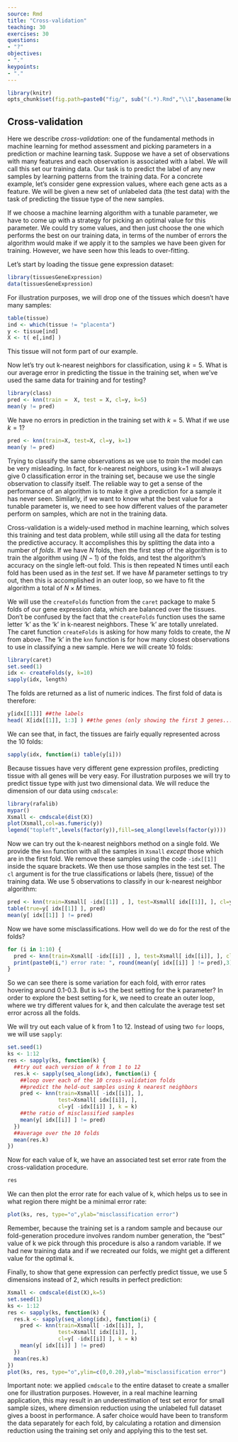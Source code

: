 ```yaml
---
source: Rmd
title: "Cross-validation"
teaching: 30
exercises: 30
questions:
- "?"
objectives:
- "."
keypoints:
- "."
---
```


```r
library(knitr)
opts_chunk$set(fig.path=paste0("fig/", sub("(.*).Rmd","\\1",basename(knitr:::knit_concord$get('infile'))), "-"))
```

## Cross-validation

Here we describe *cross-validation*: one of the fundamental methods in machine learning for method assessment and picking parameters in a prediction or machine learning task. Suppose we have a set of observations with many features and each observation is associated with a label. We will call this set our training data. Our task is to predict the label of any new samples by learning patterns from the training data. For a concrete example, let's consider gene expression values, where each gene acts as a feature. We will be given a new set of unlabeled data (the test data) with the task of predicting the tissue type of the new samples.

If we choose a machine learning algorithm with a tunable parameter, we have to come up with a strategy for picking an optimal value for this parameter. We could try some values, and then just choose the one which performs the best on our training data, in terms of the number of errors the algorithm would make if we apply it to the samples we have been given for training. However, we have seen how this leads to over-fitting.

Let's start by loading the tissue gene expression dataset:

```r
library(tissuesGeneExpression)
data(tissuesGeneExpression)
```

For illustration purposes, we will drop one of the tissues which doesn't have many samples:

```r
table(tissue)
ind <- which(tissue != "placenta")
y <- tissue[ind]
X <- t( e[,ind] )
```

This tissue will not form part of our example.

Now let's try out k-nearest neighbors for classification, using $k=5$. What is our average error in predicting the tissue in the training set, when we've used the same data for training and for testing?

```r
library(class)
pred <- knn(train =  X, test = X, cl=y, k=5)
mean(y != pred)
```

We have no errors in prediction in the training set with $k=5$. What if we use $k=1$?

```r
pred <- knn(train=X, test=X, cl=y, k=1)
mean(y != pred)
```

Trying to classify the same observations as we use to *train* the model can be very misleading. In fact, for k-nearest neighbors, using k=1 will always give 0 classification error in the training set, because we use the single observation to classify itself. The reliable way to get a sense of the performance of an algorithm is to make it give a prediction for a sample it has never seen. Similarly, if we want to know what the best value for a tunable parameter is, we need to see how different values of the parameter perform on samples, which are not in the training data.

Cross-validation is a widely-used method in machine learning, which solves this training and test data problem, while still using all the data for testing the predictive accuracy. It accomplishes this by splitting the data into a number of *folds*. If we have $N$ folds, then the first step of the algorithm is to train the algorithm using $(N-1)$ of the folds, and test the algorithm's accuracy on the single left-out fold. This is then repeated N times until each fold has been used as in the *test* set. If we have $M$ parameter settings to try out, then this is accomplished in an outer loop, so we have to fit the algorithm a total of $N \times M$ times.

We will use the `createFolds` function from the `caret` package to make 5 folds of our gene expression data, which are balanced over the tissues. Don't be confused by the fact that the `createFolds` function uses the same letter 'k' as the 'k' in k-nearest neighbors. These 'k' are totally unrelated. The caret function `createFolds` is asking for how many folds to create, the $N$ from above. The 'k' in the `knn` function is for how many closest observations to use in classifying a new sample. Here we will create 10 folds:

```r
library(caret)
set.seed(1)
idx <- createFolds(y, k=10)
sapply(idx, length)
```

The folds are returned as a list of numeric indices. The first fold of data is therefore:

```r
y[idx[[1]]] ##the labels
head( X[idx[[1]], 1:3] ) ##the genes (only showing the first 3 genes...)
```

We can see that, in fact, the tissues are fairly equally represented across the 10 folds:

```r
sapply(idx, function(i) table(y[i]))
```

Because tissues have very different gene expression profiles, predicting tissue with all genes will be very easy. For illustration purposes we will try to predict tissue type with just two dimensional data. We will reduce the dimension of our data using `cmdscale`:

```r
library(rafalib)
mypar()
Xsmall <- cmdscale(dist(X))
plot(Xsmall,col=as.fumeric(y))
legend("topleft",levels(factor(y)),fill=seq_along(levels(factor(y))))
```

Now we can try out the k-nearest neighbors method on a single fold. We provide the `knn` function with all the samples in `Xsmall` *except* those which are in the first fold. We remove these samples using the code `-idx[[1]]` inside the square brackets. We then use those samples in the test set. The `cl` argument is for the true classifications or labels (here, tissue) of the training data. We use 5 observations to classify in our k-nearest neighbor algorithm:

```r
pred <- knn(train=Xsmall[ -idx[[1]] , ], test=Xsmall[ idx[[1]], ], cl=y[ -idx[[1]] ], k=5)
table(true=y[ idx[[1]] ], pred)
mean(y[ idx[[1]] ] != pred)
```

Now we have some misclassifications. How well do we do for the rest of the folds?

```r
for (i in 1:10) {
  pred <- knn(train=Xsmall[ -idx[[i]] , ], test=Xsmall[ idx[[i]], ], cl=y[ -idx[[i]] ], k=5)
  print(paste0(i,") error rate: ", round(mean(y[ idx[[i]] ] != pred),3)))
}
```

So we can see there is some variation for each fold, with error rates hovering around 0.1-0.3. But is `k=5` the best setting for the k parameter? In order to explore the best setting for k, we need to create an outer loop, where we try different values for k, and then calculate the average test set error across all the folds.

We will try out each value of k from 1 to 12. Instead of using two `for` loops, we will use `sapply`:

```r
set.seed(1)
ks <- 1:12
res <- sapply(ks, function(k) {
  ##try out each version of k from 1 to 12
  res.k <- sapply(seq_along(idx), function(i) {
    ##loop over each of the 10 cross-validation folds
    ##predict the held-out samples using k nearest neighbors
    pred <- knn(train=Xsmall[ -idx[[i]], ],
                test=Xsmall[ idx[[i]], ],
                cl=y[ -idx[[i]] ], k = k)
    ##the ratio of misclassified samples
    mean(y[ idx[[i]] ] != pred)
  })
  ##average over the 10 folds
  mean(res.k)
})
```

Now for each value of k, we have an associated test set error rate from the cross-validation procedure.

```r
res
```

We can then plot the error rate for each value of k, which helps us to see in what region there might be a minimal error rate:

```r
plot(ks, res, type="o",ylab="misclassification error")
```

Remember, because the training set is a random sample and because our fold-generation procedure involves random number generation, the "best" value of k we pick through this procedure is also a random variable. If we had new training data and if we recreated our folds, we might get a different value for the optimal k.

Finally, to show that gene expression can perfectly predict tissue, we use 5 dimensions instead of 2, which results in perfect prediction:

```r
Xsmall <- cmdscale(dist(X),k=5)
set.seed(1)
ks <- 1:12
res <- sapply(ks, function(k) {
  res.k <- sapply(seq_along(idx), function(i) {
    pred <- knn(train=Xsmall[ -idx[[i]], ],
                test=Xsmall[ idx[[i]], ],
                cl=y[ -idx[[i]] ], k = k)
    mean(y[ idx[[i]] ] != pred)
  })
  mean(res.k)
})
plot(ks, res, type="o",ylim=c(0,0.20),ylab="misclassification error")
```

Important note: we applied `cmdscale` to the entire dataset to create
a smaller one for illustration purposes. However, in a real machine
learning application, this may result in an underestimation of test
set error for small sample sizes, where dimension reduction using the
unlabeled full dataset gives a boost in performance. A safer choice
would have been to transform the data separately for each fold, by
calculating a rotation and dimension reduction using the training set only
and applying this to the test set.
